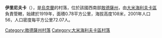 {{expand|time=2016-08-31T15:43:13+00:00}}
{{unreferenced|time=2016-08-31T15:43:13+00:00}}
{{coord|47|9|43|N|29|59|11|E|scale:30000|display=title}}

'''伊里尼夫卡'''（{{lang-uk|Іринівка}}），是[[烏克蘭|烏克蘭]]的村落，位於該國西南部[[敖德薩州|敖德薩州]]，由[[大米海利夫卡區|大米海利夫卡區]]負責管轄，始建於1919年，面積0.78平方公里，海拔高度108米，2001年人口56，人口密度每平方公里72.07人。

{{DEFAULTSORT:Іринівка}}
[[Category:敖德薩州村落|Category:敖德薩州村落]]
[[Category:大米海利夫卡區村落|Category:大米海利夫卡區村落]]


{{Odessa-geo-stub}}